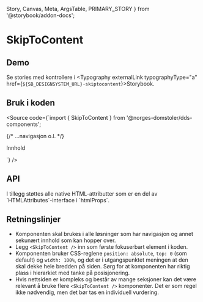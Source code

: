   Story,
  Canvas,
  Meta,
  ArgsTable,
  PRIMARY_STORY
} from '@storybook/addon-docs';

<Meta title="Design system/SkipToContent/API" component={SkipToContent} />

# SkipToContent

<ComponentLinkRow
  docsHref="https://design.domstol.no/987b33f71/p/206fdc-skiptocontent/b/11d1c4"
  figmaHref="https://www.figma.com/file/ewqSDmkgqDQ5PyOsRp4V5b/?node-id=4695%3A96825"
  githubHref="https://github.com/domstolene/designsystem/tree/master/components/src/components/SkipToContent"
/>

## Demo

<Canvas>
  <Story id="design-system-skiptocontent--default" />
</Canvas>

Se stories med kontrollere i <Typography externalLink typographyType="a" href={`${SB_DESIGNSYSTEM_URL}-skiptocontent`}>Storybook</Typography>.

## Bruk i koden

<Source code={`import { SkipToContent } from '@norges-domstoler/dds-components';

<body>
  <SkipToContent {...args} href="#innhold" />

{/* ...navigasjon o.l. */}

  <Typography id="innhold">Innhold</Typography>
</body>`} />

## API

<ArgsTable story={PRIMARY_STORY} />
I tillegg støttes alle native HTML-attributter som er en del av `HTMLAttributes<HTMLAnchorElement>`-interface i `htmlProps`.

## Retningslinjer

- Komponenten skal brukes i alle løsninger som har navigasjon og annet sekunært innhold som kan hopper over.
- Legg `<SkipToContent />` inn som første fokuserbart element i koden.
- Komponenten bruker CSS-reglene `position: absolute`, `top: 0` (som default) og `width: 100%`, og det er i utgangspunktet meningen at den skal dekke hele bredden på siden. Sørg for at komponenten har riktig plass i hierarkiet med tanke på posisjonering.
- Hvis nettsiden er kompleks og består av mange seksjoner kan det være relevant å bruke flere `<SkipToContent />` komponenter. Det er som regel ikke nødvendig, men det bør tas en individuell vurdering.
